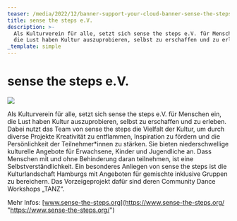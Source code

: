 ```yaml
---
teaser: /media/2022/12/banner-support-your-cloud-banner-sense-the-steps-1-1.jpg
title: sense the steps e.V.
description: >-
  Als Kulturverein für alle, setzt sich sense the steps e.V. für Menschen ein,
  die Lust haben Kultur auszuprobieren, selbst zu erschaffen und zu erleben.
_template: simple
---
```


# sense the steps e.V.

![](/media/2022/12/banner-support-your-cloud-banner-sense-the-steps-1-1.jpg)

Als Kulturverein für alle, setzt sich sense the steps e.V. für Menschen ein, die Lust haben Kultur auszuprobieren, selbst zu erschaffen und zu erleben. Dabei nutzt das Team von sense the steps die Vielfalt der Kultur, um durch diverse Projekte Kreativität zu entflammen, Inspiration zu fördern und die Persönlichkeit der Teilnehmer\*innen zu stärken. Sie bieten niederschwellige kulturelle Angebote für Erwachsene, Kinder und Jugendliche an. Dass Menschen mit und ohne Behinderung daran teilnehmen, ist eine Selbstverständlichkeit. Ein besonderes Anliegen von sense the steps ist die Kulturlandschaft Hamburgs mit Angeboten für gemischte inklusive Gruppen zu bereichern. Das Vorzeigeprojekt dafür sind deren Community Dance Workshops „TANZ“.

Mehr Infos: [www.sense-the-steps.org](https://www.sense-the-steps.org/ "https://www.sense-the-steps.org/")
